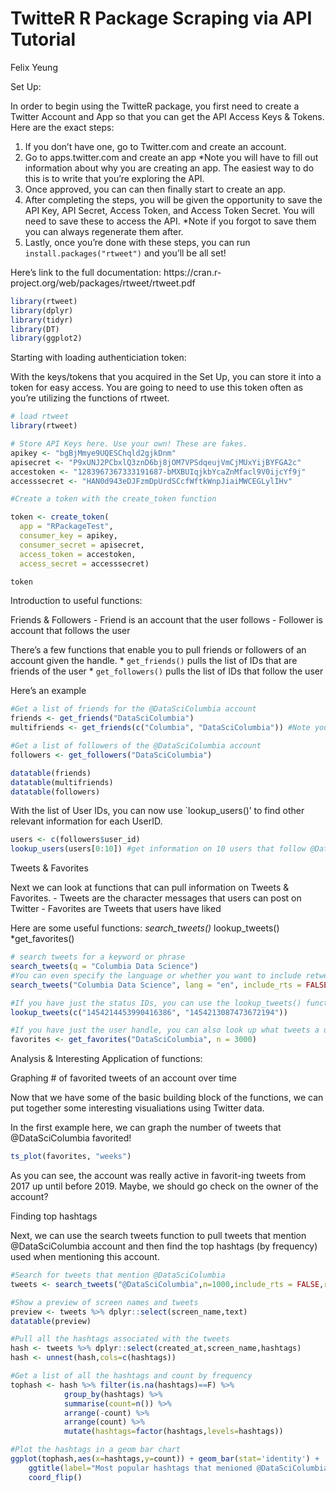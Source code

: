 # TwitteR R Package Scraping via API Tutorial

Felix Yeung

Set Up:

In order to begin using the TwitteR package, you first need to create a Twitter Account and App so that you can get the API Access Keys & Tokens. Here are the exact steps:

1. If you don't have one, go to Twitter.com and create an account.
2. Go to apps.twitter.com and create an app *Note you will have to fill out information about why you are creating an app. The easiest way to do this is to write that you're exploring the API.
3. Once approved, you can can then finally start to create an app. 
4. After completing the steps, you will be given the opportunity to save the API Key, API Secret, Access Token, and Access Token Secret. You will need to save these to access the API. *Note if you forgot to save them you can always regenerate them after. 
5. Lastly, once you're done with these steps, you can run `install.packages("rtweet")` and you'll be all set!

Here's link to the full documentation: https://cran.r-project.org/web/packages/rtweet/rtweet.pdf

```r
library(rtweet)
library(dplyr)
library(tidyr)
library(DT)
library(ggplot2)
```


Starting with loading authenticiation token:

With the keys/tokens that you acquired in the Set Up, you can store it into a token for easy access. You are going to need to use this token often as you're utilizing the functions of rtweet.

```r
# load rtweet
library(rtweet)

# Store API Keys here. Use your own! These are fakes.
apikey <- "bgBjMmye9UQESChqld2gjkDnm"
apisecret <- "P9xUNJ2PCbxlQ3znD6bj8jOM7VPSdqeujVmCjMUxYijBYFGA2c"
accestoken <- "1283967367333191687-bMXBUIqjkbYcaZnMfacl9V0ijcYf9j"
accesssecret <- "HAN0d943eDJFzmDpUrdSCcfWftkWnpJiaiMWCEGLylIHv"

#Create a token with the create_token function

token <- create_token(
  app = "RPackageTest",
  consumer_key = apikey,
  consumer_secret = apisecret,
  access_token = accestoken,
  access_secret = accesssecret)

token
```

Introduction to useful functions:

Friends & Followers
- Friend is an account that the user follows
- Follower is account that follows the user

There's a few functions that enable you to pull friends or followers of an account given the handle.
* `get_friends()` pulls the list of IDs that are friends of the user
* `get_followers()` pulls the list of IDs that follow the user 

Here's an example

```r
#Get a list of friends for the @DataSciColumbia account
friends <- get_friends("DataSciColumbia")
multifriends <- get_friends(c("Columbia", "DataSciColumbia")) #Note you can pass multiple handles at the same time

#Get a list of followers of the @DataSciColumbia account
followers <- get_followers("DataSciColumbia")

datatable(friends)
datatable(multifriends)
datatable(followers)

```
With the list of User IDs, you can now use `lookup_users()' to find other relevant information for each UserID.

```r
users <- c(followers$user_id)
lookup_users(users[0:10]) #get information on 10 users that follow @DataSciColumbia
```

Tweets & Favorites

Next we can look at functions that can pull information on Tweets & Favorites.
- Tweets are the character messages that users can post on Twitter
- Favorites are Tweets that users have liked

Here are some useful functions:
*search_tweets()
*lookup_tweets()
*get_favorites()

```r
# search tweets for a keyword or phrase
search_tweets(q = "Columbia Data Science")
#You can even specify the language or whether you want to include retweets
search_tweets("Columbia Data Science", lang = "en", include_rts = FALSE)

#If you have just the status IDs, you can use the lookup_tweets() function to get number of tweets. 
lookup_tweets(c("1454214453990416386", "1454213087473672194"))

#If you have just the user handle, you can also look up what tweets a user have favorited.
favorites <- get_favorites("DataSciColumbia", n = 3000)
```

Analysis & Interesting Application of functions:

Graphing # of favorited tweets of an account over time

Now that we have some of the basic building block of the functions, we can put together some interesting visualiations using Twitter data.

In the first example here, we can graph the number of tweets that @DataSciColumbia favorited!

```r
ts_plot(favorites, "weeks")
```
As you can see, the account was really active in favorit-ing tweets from 2017 up until before 2019. Maybe, we should go check on the owner of the account?


Finding top hashtags 

Next, we can use the search tweets function to pull tweets that mention @DataSciColumbia account and then find the top hashtags (by frequency) used when mentioning this account.


```r
#Search for tweets that mention @DataSciColumbia
tweets <- search_tweets("@DataSciColumbia",n=1000,include_rts = FALSE,retryonratelimit=F)

#Show a preview of screen names and tweets
preview <- tweets %>% dplyr::select(screen_name,text)
datatable(preview)

#Pull all the hashtags associated with the tweets
hash <- tweets %>% dplyr::select(created_at,screen_name,hashtags)
hash <- unnest(hash,cols=c(hashtags))

#Get a list of all the hashtags and count by frequency
tophash <- hash %>% filter(is.na(hashtags)==F) %>% 
            group_by(hashtags) %>% 
            summarise(count=n()) %>%
            arrange(-count) %>%
            arrange(count) %>% 
            mutate(hashtags=factor(hashtags,levels=hashtags))

#Plot the hashtags in a geom bar chart
ggplot(tophash,aes(x=hashtags,y=count)) + geom_bar(stat='identity') + 
    ggtitle(label="Most popular hashtags that menioned @DataSciColumbia") +
    coord_flip()


```







